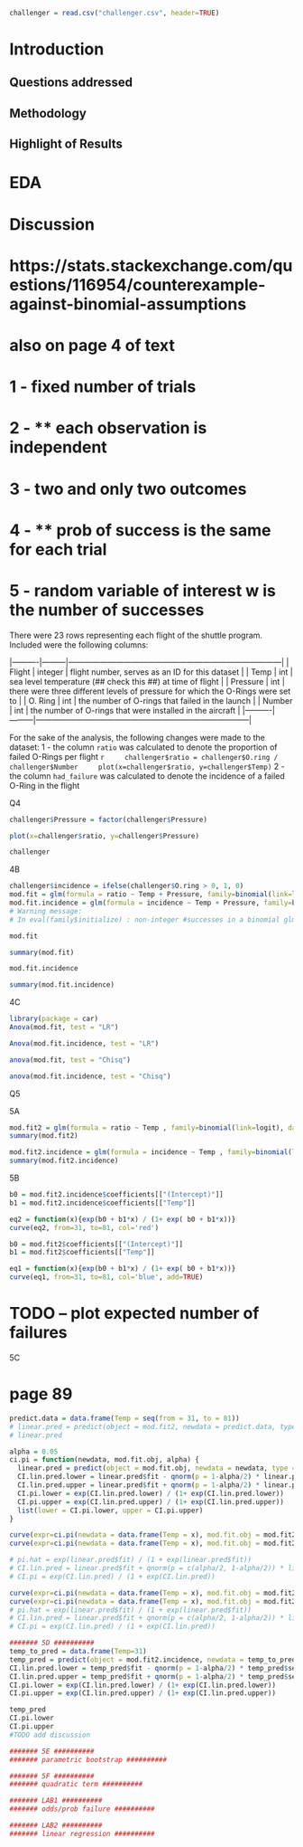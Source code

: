 
```r
challenger = read.csv("challenger.csv", header=TRUE)
```

# Introduction

## Questions addressed

## Methodology

## Highlight of Results

# EDA

# Discussion
# https://stats.stackexchange.com/questions/116954/counterexample-against-binomial-assumptions
#  also on page 4 of text
# 1 - fixed number of trials
# 2 - ** each observation is independent
# 3 - two and only two outcomes
# 4 - ** prob of success is the same for each trial
# 5 - random variable of interest w is the number of successes

There were 23 rows representing each flight of the shuttle program. Included were the following columns:

|----------|---------|---------------------------------------------------------------------------------|
| Flight   | integer | flight number, serves as an ID for this dataset                                 |
| Temp     | int     | sea level temperature (## check this ##) at time of flight                      |
| Pressure | int     | there were three different levels of pressure for which the O-Rings were set to |
| O. Ring  | int     | the number of O-rings that failed in the launch                                 |
| Number   | int     | the number of O-rings that were installed in the aircraft                       |
|----------|---------|---------------------------------------------------------------------------------|

For the sake of the analysis, the following changes were made to the dataset:
1 - the column `ratio` was calculated to denote the proportion of failed O-Rings per flight
    ```r
    challenger$ratio = challenger$O.ring / challenger$Number
    plot(x=challenger$ratio, y=challenger$Temp)
    ```
2 - the column `had_failure` was calculated to denote the incidence of a failed O-Ring in the flight

####### Q4 ##########
```r
challenger$Pressure = factor(challenger$Pressure)
```
```r
plot(x=challenger$ratio, y=challenger$Pressure)
```
```r
challenger
```

####### 4B ##########
```r
challenger$incidence = ifelse(challenger$O.ring > 0, 1, 0)
mod.fit = glm(formula = ratio ~ Temp + Pressure, family=binomial(link=logit), data=challenger)
mod.fit.incidence = glm(formula = incidence ~ Temp + Pressure, family=binomial(link=logit), data=challenger)
# Warning message:
# In eval(family$initialize) : non-integer #successes in a binomial glm!

mod.fit
```
```r
summary(mod.fit)
```

```r
mod.fit.incidence
```
```r
summary(mod.fit.incidence)
```

####### 4C ##########
```r
library(package = car)
Anova(mod.fit, test = "LR")
```
```r
Anova(mod.fit.incidence, test = "LR")
```
```r
anova(mod.fit, test = "Chisq")
```
```r
anova(mod.fit.incidence, test = "Chisq")
```

####### Q5 ##########
####### 5A ##########
```r
mod.fit2 = glm(formula = ratio ~ Temp , family=binomial(link=logit), data=challenger)
summary(mod.fit2)
```

```r
mod.fit2.incidence = glm(formula = incidence ~ Temp , family=binomial(link=logit), data=challenger)
summary(mod.fit2.incidence)
```

####### 5B ##########
```r
b0 = mod.fit2.incidence$coefficients[["(Intercept)"]]
b1 = mod.fit2.incidence$coefficients[["Temp"]]

eq2 = function(x){exp(b0 + b1*x) / (1+ exp( b0 + b1*x))}
curve(eq2, from=31, to=81, col='red')

b0 = mod.fit2$coefficients[["(Intercept)"]]
b1 = mod.fit2$coefficients[["Temp"]]

eq1 = function(x){exp(b0 + b1*x) / (1+ exp( b0 + b1*x))}
curve(eq1, from=31, to=81, col='blue', add=TRUE)
```

# TODO -- plot expected number of failures

####### 5C ##########
# page 89
```r
predict.data = data.frame(Temp = seq(from = 31, to = 81))
# linear.pred = predict(object = mod.fit2, newdata = predict.data, type = "link" , se = TRUE)
# linear.pred

alpha = 0.05
ci.pi = function(newdata, mod.fit.obj, alpha) {
  linear.pred = predict(object = mod.fit.obj, newdata = newdata, type = "link", se= TRUE)
  CI.lin.pred.lower = linear.pred$fit - qnorm(p = 1-alpha/2) * linear.pred$se
  CI.lin.pred.upper = linear.pred$fit + qnorm(p = 1-alpha/2) * linear.pred$se
  CI.pi.lower = exp(CI.lin.pred.lower) / (1+ exp(CI.lin.pred.lower))
  CI.pi.upper = exp(CI.lin.pred.upper) / (1+ exp(CI.lin.pred.upper))
  list(lower = CI.pi.lower, upper = CI.pi.upper)
}
```

```r
curve(expr=ci.pi(newdata = data.frame(Temp = x), mod.fit.obj = mod.fit2, alpha=0.05)$upper, lty = "dotdash", xlim=c(31,81))
curve(expr=ci.pi(newdata = data.frame(Temp = x), mod.fit.obj = mod.fit2, alpha=0.05)$lower, lty = "dotdash", add = TRUE, xlim=c(31,81))

# pi.hat = exp(linear.pred$fit) / (1 + exp(linear.pred$fit))
# CI.lin.pred = linear.pred$fit + qnorm(p = c(alpha/2, 1-alpha/2)) * linear.pred$se.fit
# CI.pi = exp(CI.lin.pred) / (1 + exp(CI.lin.pred))
```

```r
curve(expr=ci.pi(newdata = data.frame(Temp = x), mod.fit.obj = mod.fit2.incidence, alpha=0.05)$upper, lty = "dotdash", xlim=c(31,81))
curve(expr=ci.pi(newdata = data.frame(Temp = x), mod.fit.obj = mod.fit2.incidence, alpha=0.05)$lower, lty = "dotdash", add = TRUE, xlim=c(31,81))
# pi.hat = exp(linear.pred$fit) / (1 + exp(linear.pred$fit))
# CI.lin.pred = linear.pred$fit + qnorm(p = c(alpha/2, 1-alpha/2)) * linear.pred$se.fit
# CI.pi = exp(CI.lin.pred) / (1 + exp(CI.lin.pred))
```



```r
####### 5D ##########
temp_to_pred = data.frame(Temp=31)
temp_pred = predict(object = mod.fit2.incidence, newdata = temp_to_pred, type = "link", se= TRUE)
CI.lin.pred.lower = temp_pred$fit - qnorm(p = 1-alpha/2) * temp_pred$se
CI.lin.pred.upper = temp_pred$fit + qnorm(p = 1-alpha/2) * temp_pred$se
CI.pi.lower = exp(CI.lin.pred.lower) / (1+ exp(CI.lin.pred.lower))
CI.pi.upper = exp(CI.lin.pred.upper) / (1+ exp(CI.lin.pred.upper))

temp_pred
CI.pi.lower
CI.pi.upper
#TODO add discussion 
```


```r
####### 5E ##########
####### parametric bootstrap ##########
```


```r
####### 5F ##########
####### quadratic term ##########
```

```r
####### LAB1 ##########
####### odds/prob failure ##########
```

```r
####### LAB2 ##########
####### linear regression ##########
```
